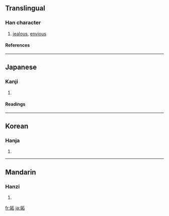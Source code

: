 {{see|妒}}

==Translingual==
===Han character===
{{Han char|rn=38|rad=女|as=05|sn=8|four=|canj=女一口 (VMR)}}
# [[jealous]], [[envious]]
====References====
{{Han ref|kx=0257.120|dkj=06121|dj=0522.080|hdz=21035.100|uh=59AC|ud=22956}}
----
==Japanese==
===Kanji===
{{ja-kanji|grade=|rs=女05}}
# {{defn|Japanese}} 
====Readings====
{{ja-readings|on=[[と]] (to)|kun=[[ねたむ]] (netamu)}}
----
==Korean==
===Hanja===
{{ko-hanja|hangeul=투|rv=tu|mr=t'u}}
# {{defn|Korean}}
----
==Mandarin==
===Hanzi===
{{cmn-hanzi|pin=[[dù]] ([[du4]])|wg=tu<sup>4</sup>}}
# {{defn|Mandarin}}

[[fr:妬]]
[[ja:妬]]
